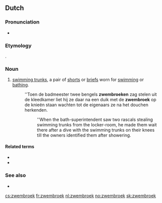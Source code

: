 ==Dutch==

===Pronunciation===
* {{audio|Nl-zwembroek.ogg|Audio|lang=nl}}

===Etymology===
{{compound|nl|zwemmen|broek|gloss1=to swim|gloss2=trousers/pants}}.

===Noun===
{{nl-noun|m|g2=f|-en|zwembroekje}}

# [[swimming trunks]], a pair of [[shorts]] or [[briefs]] worn for [[swimming]] or [[bathing]].
#: ''Toen de badmeester twee bengels '''zwembroeken''' zag stelen uit de kleedkamer liet hij ze daar na een duik met de '''zwembroek''' op de knieën staan wachten tot de eigenaars ze na het douchen herkenden.
#:: ''When the bath-superintendent saw two rascals stealing swimming trunks from the locker-room, he made them wait there after a dive with the swimming trunks on their knees till the owners identified them after showering.

====Related terms====
* {{l|nl|zwemvest}}
* {{l|nl|onderbroek}}

===See also===
* {{l|nl|badpak}}

[[cs:zwembroek]]
[[fr:zwembroek]]
[[nl:zwembroek]]
[[no:zwembroek]]
[[sk:zwembroek]]